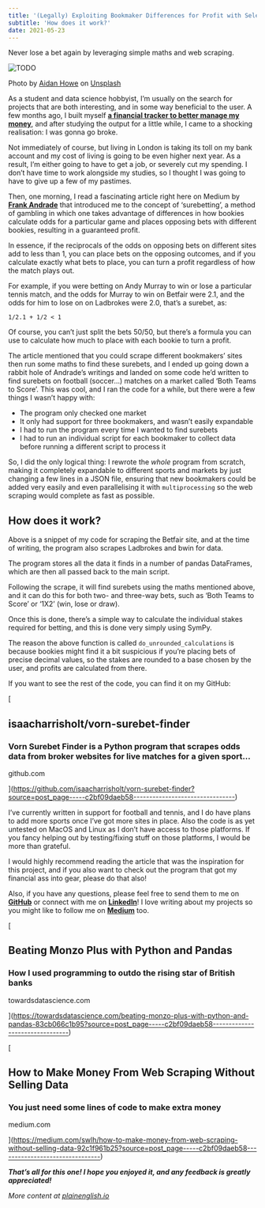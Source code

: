 ```yaml
---
title: '(Legally) Exploiting Bookmaker Differences for Profit with Selenium and Pandas'
subtitle: 'How does it work?'
date: 2021-05-23
---
```



Never lose a bet again by leveraging simple maths and web scraping.

<Image src={image0} alt="TODO" />

Photo by [Aidan Howe](https://unsplash.com/@aidanhowe?utm_source=medium&utm_medium=referral) on [Unsplash](https://unsplash.com/?utm_source=medium&utm_medium=referral)

As a student and data science hobbyist, I’m usually on the search for projects that are both interesting, and in some way beneficial to the user. A few months ago, I built myself [**a financial tracker to better manage my money**](https://towardsdatascience.com/beating-monzo-plus-with-python-and-pandas-83cb066c1b95), and after studying the output for a little while, I came to a shocking realisation: I was gonna go broke.

Not immediately of course, but living in London is taking its toll on my bank account and my cost of living is going to be even higher next year. As a result, I’m either going to have to get a job, or severely cut my spending. I don’t have time to work alongside my studies, so I thought I was going to have to give up a few of my pastimes.

Then, one morning, I read a fascinating article right here on Medium by [**Frank Andrade**](https://frank-andrade.medium.com/) that introduced me to the concept of ‘surebetting’, a method of gambling in which one takes advantage of differences in how bookies calculate odds for a particular game and places opposing bets with different bookies, resulting in a guaranteed profit.

In essence, if the reciprocals of the odds on opposing bets on different sites add to less than 1, you can place bets on the opposing outcomes, and if you calculate exactly what bets to place, you can turn a profit regardless of how the match plays out.

For example, if you were betting on Andy Murray to win or lose a particular tennis match, and the odds for Murray to win on Betfair were 2.1, and the odds for him to lose on on Ladbrokes were 2.0, that’s a surebet, as:

`1/2.1 + 1/2 < 1`

Of course, you can’t just split the bets 50/50, but there’s a formula you can use to calculate how much to place with each bookie to turn a profit.

The article mentioned that you could scrape different bookmakers’ sites then run some maths to find these surebets, and I ended up going down a rabbit hole of Andrade’s writings and landed on some code he’d written to find surebets on football (soccer…) matches on a market called ‘Both Teams to Score’. This was cool, and I ran the code for a while, but there were a few things I wasn’t happy with:

- The program only checked one market
- It only had support for three bookmakers, and wasn’t easily expandable
- I had to run the program every time I wanted to find surebets
- I had to run an individual script for each bookmaker to collect data before running a different script to process it

So, I did the only logical thing: I rewrote the _whole_ program from scratch, making it completely expandable to different sports and markets by just changing a few lines in a JSON file, ensuring that new bookmakers could be added very easily and even parallelising it with `multiprocessing` so the web scraping would complete as fast as possible.

## How does it work?

Above is a snippet of my code for scraping the Betfair site, and at the time of writing, the program also scrapes Ladbrokes and bwin for data.

The program stores all the data it finds in a number of pandas DataFrames, which are then all passed back to the main script.

Following the scrape, it will find surebets using the maths mentioned above, and it can do this for both two- and three-way bets, such as ‘Both Teams to Score’ or ‘1X2’ (win, lose or draw).

Once this is done, there’s a simple way to calculate the individual stakes required for betting, and this is done very simply using SymPy.

The reason the above function is called `do_unrounded_calculations` is because bookies might find it a bit suspicious if you’re placing bets of precise decimal values, so the stakes are rounded to a base chosen by the user, and profits are calculated from there.

If you want to see the rest of the code, you can find it on my GitHub:

[

## isaacharrisholt/vorn-surebet-finder

### Vorn Surebet Finder is a Python program that scrapes odds data from broker websites for live matches for a given sport…

github.com

](https://github.com/isaacharrisholt/vorn-surebet-finder?source=post_page-----c2bf09daeb58--------------------------------)

I’ve currently written in support for football and tennis, and I do have plans to add more sports once I’ve got more sites in place. Also the code is as yet untested on MacOS and Linux as I don’t have access to those platforms. If you fancy helping out by testing/fixing stuff on those platforms, I would be more than grateful.

I would highly recommend reading the article that was the inspiration for this project, and if you also want to check out the program that got my financial ass into gear, please do that also!

Also, if you have any questions, please feel free to send them to me on [**GitHub**](https://github.com/isaacharrisholt/) or connect with me on [**LinkedIn**](https://www.linkedin.com/in/isaac-harris-holt/)! I love writing about my projects so you might like to follow me on [**Medium**](https://isaacharrisholt.medium.com/) too.

[

## Beating Monzo Plus with Python and Pandas

### How I used programming to outdo the rising star of British banks

towardsdatascience.com

](https://towardsdatascience.com/beating-monzo-plus-with-python-and-pandas-83cb066c1b95?source=post_page-----c2bf09daeb58--------------------------------)

[

## How to Make Money From Web Scraping Without Selling Data

### You just need some lines of code to make extra money

medium.com

](https://medium.com/swlh/how-to-make-money-from-web-scraping-without-selling-data-92c1f961b25?source=post_page-----c2bf09daeb58--------------------------------)

**_That’s all for this one! I hope you enjoyed it, and any feedback is greatly appreciated!_**

_More content at_ [_plainenglish.io_](http://plainenglish.io/)
